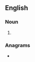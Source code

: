 ==English==

===Noun===
{{head|en|noun form}}

# {{plural of|yottaliter|lang=en}}

===Anagrams===
* {{anagrams|en|a=aeilorsttty|yottalitres}}